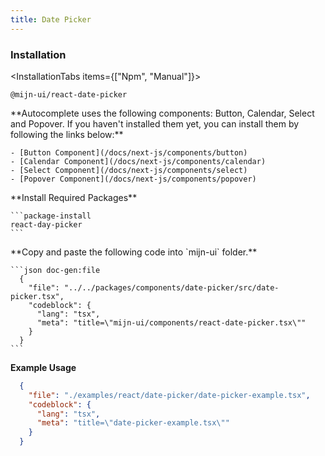 ```yaml
---
title: Date Picker
---
```




<ComponentPreview>
  <DatePickerExample />
</ComponentPreview>

### Installation

<InstallationTabs items={["Npm", "Manual"]}>
  <InstallationTabsContent value="Npm">
  ```package-install
  @mijn-ui/react-date-picker
  ```
  </InstallationTabsContent>
  <InstallationTabsContent value="Manual">
  <Steps>
  <Step>
   **Autocomplete uses the following components: Button, Calendar, Select and Popover. If you haven't installed them yet, you can install them by following the links below:**

    - [Button Component](/docs/next-js/components/button)
    - [Calendar Component](/docs/next-js/components/calendar)
    - [Select Component](/docs/next-js/components/select)
    - [Popover Component](/docs/next-js/components/popover)

  </Step>
  <Step>
    **Install Required Packages**

    ```package-install
    react-day-picker
    ```

  </Step>

  <Step>
    **Copy and paste the following code into  `mijn-ui` folder.**

    ```json doc-gen:file
      {
        "file": "../../packages/components/date-picker/src/date-picker.tsx",
        "codeblock": {
          "lang": "tsx",
          "meta": "title=\"mijn-ui/components/react-date-picker.tsx\""
        }
      }
    ```
  </Step>
</Steps>
</InstallationTabsContent>
</InstallationTabs>

**Example Usage**

```json doc-gen:file
  {
    "file": "./examples/react/date-picker/date-picker-example.tsx",
    "codeblock": {
      "lang": "tsx",
      "meta": "title=\"date-picker-example.tsx\""
    }
  }
```
